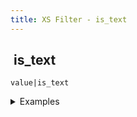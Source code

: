 ```yaml
---
title: XS Filter - is_text
---
```


## <img src="../assets/docuBadge (11).png" alt="" data-size="line"> is\_text <a href="#xs-is_text" id="xs-is_text"></a>

`value|is_text`

<details>

<summary>Examples</summary>

```javascript
"hello"|is_text     // Returns true
123|is_text         // Returns false
true|is_text        // Returns false
```

</details>
